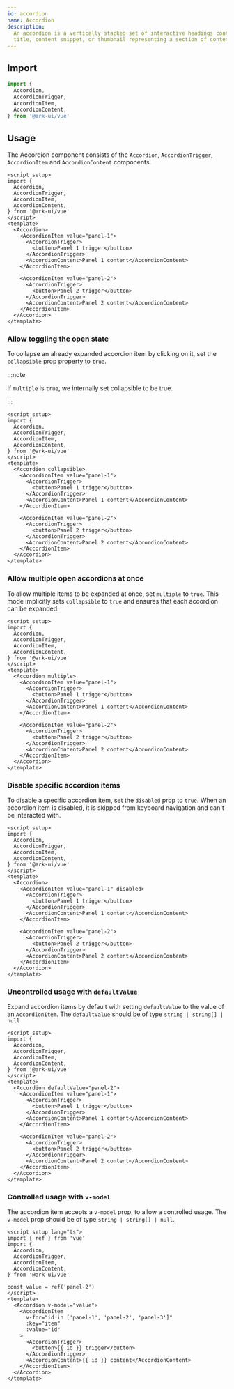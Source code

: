 ```yaml
---
id: accordion
name: Accordion
description:
  An accordion is a vertically stacked set of interactive headings containing a
  title, content snippet, or thumbnail representing a section of content.
---
```


## Import

```ts
import {
  Accordion,
  AccordionTrigger,
  AccordionItem,
  AccordionContent,
} from '@ark-ui/vue'
```

## Usage

The Accordion component consists of the `Accordion`, `AccordionTrigger`,
`AccordionItem` and `AccordionContent` components.

```vue
<script setup>
import {
  Accordion,
  AccordionTrigger,
  AccordionItem,
  AccordionContent,
} from '@ark-ui/vue'
</script>
<template>
  <Accordion>
    <AccordionItem value="panel-1">
      <AccordionTrigger>
        <button>Panel 1 trigger</button>
      </AccordionTrigger>
      <AccordionContent>Panel 1 content</AccordionContent>
    </AccordionItem>

    <AccordionItem value="panel-2">
      <AccordionTrigger>
        <button>Panel 2 trigger</button>
      </AccordionTrigger>
      <AccordionContent>Panel 2 content</AccordionContent>
    </AccordionItem>
  </Accordion>
</template>
```

### Allow toggling the open state

To collapse an already expanded accordion item by clicking on it, set the
`collapsible` prop property to `true`.

:::note

If `multiple` is `true`, we internally set collapsible to be true.

:::

```vue
<script setup>
import {
  Accordion,
  AccordionTrigger,
  AccordionItem,
  AccordionContent,
} from '@ark-ui/vue'
</script>
<template>
  <Accordion collapsible>
    <AccordionItem value="panel-1">
      <AccordionTrigger>
        <button>Panel 1 trigger</button>
      </AccordionTrigger>
      <AccordionContent>Panel 1 content</AccordionContent>
    </AccordionItem>

    <AccordionItem value="panel-2">
      <AccordionTrigger>
        <button>Panel 2 trigger</button>
      </AccordionTrigger>
      <AccordionContent>Panel 2 content</AccordionContent>
    </AccordionItem>
  </Accordion>
</template>
```

### Allow multiple open accordions at once

To allow multiple items to be expanded at once, set `multiple` to `true`. This
mode implicitly sets `collapsible` to `true` and ensures that each accordion can
be expanded.

```vue
<script setup>
import {
  Accordion,
  AccordionTrigger,
  AccordionItem,
  AccordionContent,
} from '@ark-ui/vue'
</script>
<template>
  <Accordion multiple>
    <AccordionItem value="panel-1">
      <AccordionTrigger>
        <button>Panel 1 trigger</button>
      </AccordionTrigger>
      <AccordionContent>Panel 1 content</AccordionContent>
    </AccordionItem>

    <AccordionItem value="panel-2">
      <AccordionTrigger>
        <button>Panel 2 trigger</button>
      </AccordionTrigger>
      <AccordionContent>Panel 2 content</AccordionContent>
    </AccordionItem>
  </Accordion>
</template>
```

### Disable specific accordion items

To disable a specific accordion item, set the `disabled` prop to `true`. When an
accordion item is disabled, it is skipped from keyboard navigation and can't be
interacted with.

```vue
<script setup>
import {
  Accordion,
  AccordionTrigger,
  AccordionItem,
  AccordionContent,
} from '@ark-ui/vue'
</script>
<template>
  <Accordion>
    <AccordionItem value="panel-1" disabled>
      <AccordionTrigger>
        <button>Panel 1 trigger</button>
      </AccordionTrigger>
      <AccordionContent>Panel 1 content</AccordionContent>
    </AccordionItem>

    <AccordionItem value="panel-2">
      <AccordionTrigger>
        <button>Panel 2 trigger</button>
      </AccordionTrigger>
      <AccordionContent>Panel 2 content</AccordionContent>
    </AccordionItem>
  </Accordion>
</template>
```

### Uncontrolled usage with `defaultValue`

Expand accordion items by default with setting `defaultValue` to the value of an
`AccordionItem`. The `defaultValue` should be of type `string | string[] | null`

```vue
<script setup>
import {
  Accordion,
  AccordionTrigger,
  AccordionItem,
  AccordionContent,
} from '@ark-ui/vue'
</script>
<template>
  <Accordion defaultValue="panel-2">
    <AccordionItem value="panel-1">
      <AccordionTrigger>
        <button>Panel 1 trigger</button>
      </AccordionTrigger>
      <AccordionContent>Panel 1 content</AccordionContent>
    </AccordionItem>

    <AccordionItem value="panel-2">
      <AccordionTrigger>
        <button>Panel 2 trigger</button>
      </AccordionTrigger>
      <AccordionContent>Panel 2 content</AccordionContent>
    </AccordionItem>
  </Accordion>
</template>
```

### Controlled usage with `v-model`

The accordion item accepts a `v-model` prop, to allow a controlled usage. The
`v-model` prop should be of type `string | string[] | null`.

```vue
<script setup lang="ts">
import { ref } from 'vue'
import {
  Accordion,
  AccordionTrigger,
  AccordionItem,
  AccordionContent,
} from '@ark-ui/vue'

const value = ref('panel-2')
</script>
<template>
  <Accordion v-model="value">
    <AccordionItem
      v-for="id in ['panel-1', 'panel-2', 'panel-3']"
      :key="item"
      :value="id"
    >
      <AccordionTrigger>
        <button>{{ id }} trigger</button>
      </AccordionTrigger>
      <AccordionContent>{{ id }} content</AccordionContent>
    </AccordionItem>
  </Accordion>
</template>
```
